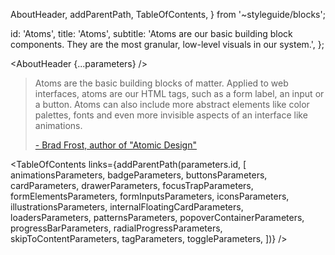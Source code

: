 
  AboutHeader,
  addParentPath,
  TableOfContents,
} from '~styleguide/blocks';


  id: 'Atoms',
  title: 'Atoms',
  subtitle:
    'Atoms are our basic building block components. They are the most granular, low-level visuals in our system.',
};

<Meta title="Atoms/About" />

<AboutHeader {...parameters} />

> Atoms are the basic building blocks of matter. Applied to web interfaces, atoms are our HTML tags, such as a form label, an input or a button. Atoms can also include more abstract elements like color palettes, fonts and even more invisible aspects of an interface like animations.
>
> [- Brad Frost, author of "Atomic Design"](https://bradfrost.com/blog/post/atomic-web-design/#atoms)

<TableOfContents
  links={addParentPath(parameters.id, [
    animationsParameters,
    badgeParameters,
    buttonsParameters,
    cardParameters,
    drawerParameters,
    focusTrapParameters,
    formElementsParameters,
    formInputsParameters,
    iconsParameters,
    illustrationsParameters,
    internalFloatingCardParameters,
    loadersParameters,
    patternsParameters,
    popoverContainerParameters,
    progressBarParameters,
    radialProgressParameters,
    skipToContentParameters,
    tagParameters,
    toggleParameters,
  ])}
/>
